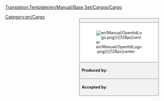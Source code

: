 <noinclude>[[Translation:Template/en/Manual/Base Set/Cargos/Cargo]]</noinclude><div style="float:right; width:20em; font-size:90%; border:1px solid gray; background-color:#f2f2f2; margin:1em">
<div style="text-align:center; border-bottom:1px solid gray"><strong>{{PAGENAME}}</strong></div>
<div style="padding:1em; background-color:white">[[File:{{{image|en/Manual/OpenttdLogo.png}}}|128px|center]]</div>
<div style="border-top:1px solid gray; padding:0.5em"><strong>Produced by:</strong> {{{produced}}}</div>
<div style="border-top:1px solid gray; padding:0.5em"><strong>Accepted by:</strong> {{{accepted}}}</div>
</div>

<includeonly>[[Category:en/Cargo]]</includeonly>